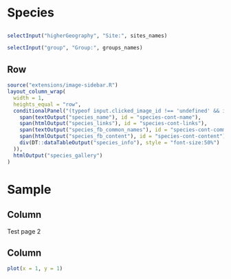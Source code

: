 # Species {orientation="columns" scrolling="true"}

## {.toolbar}

```r
selectInput("higherGeography", "Site:", sites_names)

selectInput("group", "Group:", groups_names)

```


## Row

```r
source("extensions/image-sidebar.R")
layout_column_wrap(
  width = 1,
  heights_equal = "row",
  conditionalPanel("(typeof input.clicked_image_id !== 'undefined' && input.clicked_image_id != '')", add_image_sidebar(
    span(textOutput("species_name"), id = "species-cont-name"),
    span(htmlOutput("species_links"), id = "species-cont-links"),
    span(textOutput("species_fb_common_names"), id = "species-cont-common"),
    span(htmlOutput("species_fb_content"), id = "species-cont-content"),
    div(DT::dataTableOutput("species_info"), style = "font-size:50%")
  )),
  htmlOutput("species_gallery")
)
```

# Sample {orientation="columns" scrolling="true"}

## Column

Test page 2

## Column 

```r
plot(x = 1, y = 1)
```